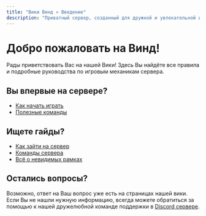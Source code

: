 ```yaml
---
title: "Вики Винд » Введение"
description: "Приватный сервер, созданный для дружной и увлекательной игры."
---
```

# Добро пожаловать на Винд!

Рады приветствовать Вас на нашей Вики! Здесь Вы найдёте все правила и подробные руководства по игровым механикам сервера.
## Вы впервые на сервере?

- [Как начать играть](/wiki/start)
- [Полезные команды](/wiki/commands)

## Ищете гайды?

- [Как зайти на сервер](/wiki/start)
- [Команды сервера](/wiki/commands)
- [Всё о невидимых рамках](/wiki/invisibleframes)

## Остались вопросы?

Возможно, ответ на Ваш вопрос уже есть на страницах нашей вики. Если Вы не нашли нужную информацию, всегда можете обратиться за помощью к нашей дружелюбной команде поддержки в [Discord сервере](https://discord.gg/VyaU5wvRMV). 
